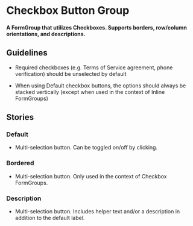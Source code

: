 
# Checkbox Button Group

<h4>
  A FormGroup that utilizes Checkboxes. Supports borders, row/column orientations, and descriptions.
</h4>

## Guidelines

* Required checkboxes (e.g. Terms of Service agreement, phone verification) should be unselected by default

* When using Default checkbox buttons, the options should always be stacked vertically (except when used in the context of Inline FormGroups)

## Stories

### Default

- Multi-selection button. Can be toggled on/off by clicking.

<Canvas>
  <Story id="design-system-form-elements-checkboxbuttongroup--default"/>
</Canvas>

### Bordered

- Multi-selection button. Only used in the context of Checkbox FormGroups.

<Canvas>
  <Story id="design-system-form-elements-checkboxbuttongroup--bordered-row"/>
</Canvas>

### Description

- Multi-selection button. Includes helper text and/or a description in addition to the default label.

<Canvas>
  <Story id="design-system-form-elements-checkboxbuttongroup--description-row"/>
</Canvas>
